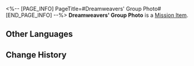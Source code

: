 <%-- [PAGE_INFO]
PageTitle=#Dreamweavers' Group Photo#
[END_PAGE_INFO] --%>
{{Item Infobox
|id          = 140479
|image       = Item Dreamweavers' Group Photo.png
|type        = Mission Item
|invCategory = Missions
|rarity      = 3
|effect      = 
|description = A familiar photo bearing the images of four legendary Dreamweavers. You once used it to unlock Dr. Blues' heart.
}}
'''Dreamweavers' Group Photo''' is a [[Mission Item]].

==Other Languages==
{{Other Languages
|en   = Dreamweavers' Group Photo
|zhs  = 筑梦师的合影
|zht  = 築夢師的合影
|ja   = ドリームメーカーの写真
|ko   = 꿈 건축가의 단체 사진
|es   = Foto grupal de los Soñadores
|fr   = Photo de groupe des Tisserêves
|ru   = Групповая фотография грёзотворцев
|th   = รูปหมู่ของนักสร้างฝัน
|vi   = Ảnh Nhóm Kiến Trúc Sư Xây Mộng
|de   = Gruppenfoto der Traumwerker
|id   = Foto Bersama Pembangun Mimpi
|pt   = Foto em Grupo dos Tece-Sonhos
}}

==Change History==
{{Change History|2.2}}